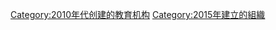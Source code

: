 {{Eiei-year|2015|21世紀}}
[[Category:2010年代创建的教育机构|Category:2010年代创建的教育机构]]
[[Category:2015年建立的組織|Category:2015年建立的組織]]